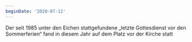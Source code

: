 ```yaml
---
beginDate: '2020-07-12'
---
```


Der seit 1985 unter den Eichen stattgefundene „letzte Gottesdienst vor den
Sommerferien“ fand in diesem Jahr auf dem Platz vor der Kirche statt
